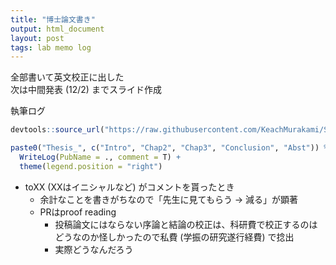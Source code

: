 ```yaml
---
title: "博士論文書き"
output: html_document
layout: post
tags: lab memo log
---
```


全部書いて英文校正に出した  
次は中間発表 (12/2) までスライド作成  

執筆ログ  
```r
devtools::source_url("https://raw.githubusercontent.com/KeachMurakami/Sources/master/MyData/WriteLog.R")

paste0("Thesis_", c("Intro", "Chap2", "Chap3", "Conclusion", "Abst")) %>%
  WriteLog(PubName = ., comment = T) +
  theme(legend.position = "right")
```

- toXX (XXはイニシャルなど) がコメントを貰ったとき
    - 余計なことを書きがちなので「先生に見てもらう → 減る」が顕著  
    - PRはproof reading
        - 投稿論文にはならない序論と結論の校正は、科研費で校正するのはどうなのか怪しかったので私費 (学振の研究遂行経費) で捻出  
        - 実際どうなんだろう
